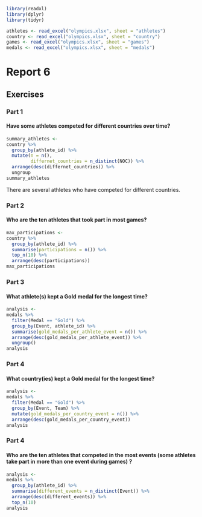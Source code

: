 ```r
library(readxl)
library(dplyr)
library(tidyr)

athletes <- read_excel("olympics.xlsx", sheet = "athletes")
country <- read_excel("olympics.xlsx", sheet = "country")
games <- read_excel("olympics.xlsx", sheet = "games")
medals <- read_excel("olympics.xlsx", sheet = "medals")
```

# Report 6
## Exercises
### Part 1
#### Have some athletes competed for different countries over time?

```r
summary_athletes <-
country %>%
  group_by(athlete_id) %>%
  mutate(n = n(),
         differnet_countries = n_distinct(NOC)) %>%
  arrange(desc(differnet_countries)) %>%
  ungroup
summary_athletes
```
There are several athletes who have competed for different countries.


### Part 2
#### Who are the ten athletes that took part in most games?
```r

max_participations <-
country %>%
  group_by(athlete_id) %>%
  summarise(participations = n()) %>%
  top_n(10) %>%
  arrange(desc(participations))
max_participations
```

### Part 3
#### What athlete(s) kept a Gold medal for the longest time?
```r
analysis <-
medals %>%
  filter(Medal == "Gold") %>%
  group_by(Event, athlete_id) %>%
  summarise(gold_medals_per_athlete_event = n()) %>%
  arrange(desc(gold_medals_per_athlete_event)) %>%
  ungroup()
analysis
```

### Part 4
#### What country(ies) kept a Gold medal for the longest time?

```r
analysis <-
medals %>%
  filter(Medal == "Gold") %>%
  group_by(Event, Team) %>%
  mutate(gold_medals_per_country_event = n()) %>%
  arrange(desc(gold_medals_per_country_event)) 
analysis
```

### Part 4
#### Who are the ten athletes that competed in the most events (some athletes take part in more than one event during games) ?

```r
analysis <-
medals %>%
  group_by(athlete_id) %>%
  summarise(different_events = n_distinct(Event)) %>%
  arrange(desc(different_events)) %>%
  top_n(10)
analysis
```



